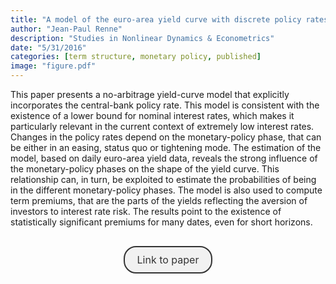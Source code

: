 ```yaml
---
title: "A model of the euro-area yield curve with discrete policy rates"
author: "Jean-Paul Renne"
description: "Studies in Nonlinear Dynamics & Econometrics"
date: "5/31/2016"
categories: [term structure, monetary policy, published]
image: "figure.pdf"
---
```


<!-- description: "Affine Term Structure Model that provides non-negative yields and is able to accommodate a short-term rate that stays at the zero lower bound (ZLB) for extended periods of time." -->

<!-- subtitle: -->

<!-- image: "figure.jpeg" -->


This paper presents a no-arbitrage yield-curve model that explicitly incorporates the central-bank policy rate. This model is consistent with the existence of a lower bound for nominal interest rates, which makes it particularly relevant in the current context of extremely low interest rates. Changes in the policy rates depend on the monetary-policy phase, that can be either in an easing, status quo or tightening mode. The estimation of the model, based on daily euro-area yield data, reveals the strong influence of the monetary-policy phases on the shape of the yield curve. This relationship can, in turn, be exploited to estimate the probabilities of being in the different monetary-policy phases. The model is also used to compute term premiums, that are the parts of the yields reflecting the aversion of investors to interest rate risk. The results point to the existence of statistically significant premiums for many dates, even for short horizons.





```{=html}
<div  style="margin: 30px; text-align: center;">
<a class="btn btn-primary" href="https://www.degruyter.com/document/doi/10.1515/snde-2016-0043" role="button" target="_blank" style="            display: inline-block;
            padding: 10px 20px;
            border: 2px solid #333;
            border-radius: 20px;
            background-color: #f1f1f1;
            text-decoration: none;
            color: #333;
            margin: 0 10px;
            font-size: 16px;">Link to paper</a>
</div>
```


<!-- In order to have bibtex in place of R code, add in front matter: -->
<!-- format: -->
<!--   html: -->
<!--     code-fold: true -->
<!--     code-summary: "Bibtex" -->

<!-- ```{r essai, eval=FALSE} -->
<!-- article = { -->
<!--   author = {JPR}, -->
<!--   year=2010 -->
<!-- } -->
<!-- ``` -->
